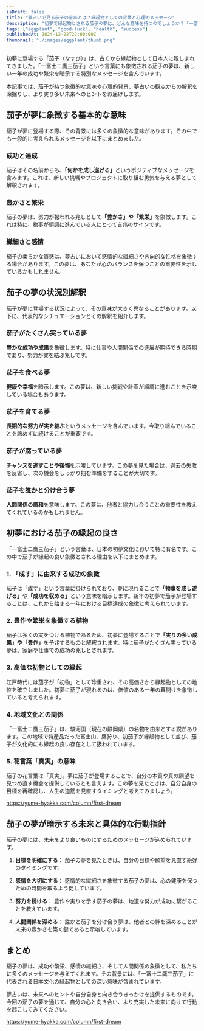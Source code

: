 ```yaml
---
isDraft: false
title: "夢占いで見る茄子の意味とは？縁起物としての背景と心理的メッセージ"
description: "初夢で縁起物とされる茄子の夢は、どんな意味を持つのでしょうか？「一富士二鷹三茄子」に秘められた縁起の良さや心理的な視点から紐解き、夢占いの観点で詳しく解説します。"
tags: ["eggplant", "good-luck", "health", "success"]
publishedAt: 2024-12-22T22:00:00Z
thumbnail: "./images/eggplant/thumb.png"
---
```


初夢に登場する「茄子（なすび）」は、古くから縁起物として日本人に親しまれてきました。「一富士二鷹三茄子」という言葉にも象徴される茄子の夢は、新しい一年の成功や繁栄を暗示する特別なメッセージを含んでいます。

本記事では、茄子が持つ象徴的な意味や心理的背景、夢占いの観点からの解釈を深掘りし、より実り多い未来へのヒントをお届けします。

<TableOfContents />

<AdUnit />

## 茄子が夢に象徴する基本的な意味

茄子が夢に登場する際、その背景には多くの象徴的な意味があります。その中でも一般的に考えられるメッセージを以下にまとめました。

### 成功と達成

茄子はその名前からも、<strong>「何かを成し遂げる」</strong>というポジティブなメッセージを含みます。これは、新しい挑戦やプロジェクトに取り組む勇気を与える夢として解釈されます。

### 豊かさと繁栄

茄子の夢は、努力が報われる兆しとして<strong>「豊かさ」や「繁栄」</strong>を象徴します。これは特に、物事が順調に進んでいる人にとって吉兆のサインです。

### 繊細さと感情

茄子の柔らかな質感は、夢占いにおいて感情的な繊細さや内向的な性格を象徴する場合があります。この夢は、あなたが心のバランスを保つことの重要性を示しているかもしれません。

<AdUnit />

## 茄子の夢の状況別解釈

茄子が夢に登場する状況によって、その意味が大きく異なることがあります。以下に、代表的なシチュエーションとその解釈を紹介します。

### 茄子がたくさん実っている夢

**豊かな成功や成果**を象徴します。特に仕事や人間関係での進展が期待できる時期であり、努力が実を結ぶ兆しです。

### 茄子を食べる夢

**健康や幸福**を暗示します。この夢は、新しい挑戦や計画が順調に進むことを示唆している場合もあります。

### 茄子を育てる夢

**長期的な努力が実を結ぶ**というメッセージを含んでいます。今取り組んでいることを諦めずに続けることが重要です。

### 茄子が腐っている夢

**チャンスを逃すことや後悔**を示唆しています。この夢を見た場合は、過去の失敗を反省し、次の機会をしっかり掴む準備をすることが大切です。

### 茄子を誰かと分け合う夢

**人間関係の調和**を意味します。この夢は、他者と協力し合うことの重要性を教えてくれているのかもしれません。

<AdUnit />

## 初夢における茄子の縁起の良さ

「一富士二鷹三茄子」という言葉は、日本の初夢文化において特に有名です。この中で茄子が縁起の良い象徴とされる理由を以下にまとめます。

### 1. 「成す」に由来する成功の象徴

茄子は「成す」という言葉に掛けられており、夢に現れることで<strong>「物事を成し遂げる」</strong>や<strong>「成功を収める」</strong>という意味を暗示します。新年の初夢で茄子が登場することは、これから始まる一年における目標達成の象徴と考えられています。

### 2. 豊作や繁栄を象徴する植物

茄子は多くの実をつける植物であるため、初夢に登場することで<strong>「実りの多い成果」や「豊作」</strong>を予兆するものと解釈されます。特に茄子がたくさん実っている夢は、家庭や仕事での成功の兆しとされます。

### 3. 高価な初物としての縁起

江戸時代には茄子が「初物」として珍重され、その高価さから縁起物としての地位を確立しました。初夢に茄子が現れるのは、価値のある一年の幕開けを象徴していると考えられます。

### 4. 地域文化との関係

「一富士二鷹三茄子」は、駿河国（現在の静岡県）の名物を由来とする説があります。この地域で特産品だった富士山、鷹狩り、初茄子が縁起物として並び、茄子が文化的にも縁起の良い存在として扱われています。

### 5. 花言葉「真実」の意味

茄子の花言葉は「真実」。夢に茄子が登場することで、自分の本質や真の願望を見つめ直す機会を提供しているとも言えます。この夢を見たときは、自分自身の目標を再確認し、人生の道筋を見直すタイミングと考えてみましょう。

https://yume-hyakka.com/column/first-dream

<AdUnit />

## 茄子の夢が暗示する未来と具体的な行動指針

茄子の夢には、未来をより良いものにするためのメッセージが込められています。

1. <strong>目標を明確にする</strong>： 茄子の夢を見たときは、自分の目標や願望を見直す絶好のタイミングです。

2. <strong>感情を大切にする</strong>：
   感情的な繊細さを象徴する茄子の夢は、心の健康を保つための時間を取るよう促しています。

3. <strong>努力を続ける</strong>： 豊作や実りを示す茄子の夢は、地道な努力が成功に繋がることを教えています。

4. <strong>人間関係を深める</strong>：
   誰かと茄子を分け合う夢は、他者との絆を深めることが未来の豊かさを築く鍵であると示唆しています。

<AdUnit />

## まとめ

茄子の夢は、成功や繁栄、感情の繊細さ、そして人間関係の象徴として、私たちに多くのメッセージを与えてくれます。その背景には、「一富士二鷹三茄子」に代表される日本文化の縁起物としての深い意味が含まれています。

夢占いは、未来へのヒントや自分自身と向き合うきっかけを提供するものです。今回の茄子の夢を通じて、自分の心と向き合い、より充実した未来に向けて行動を起こしてみてください。

https://yume-hyakka.com/column/first-dream

